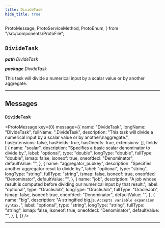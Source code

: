 ```yaml
---
title: DivideTask
hide_title: true
---
```


  ProtoMessage,
  ProtoServiceMethod,
  ProtoEnum,
} from "/src/components/ProtoFile";

## `DivideTask`

_**path** DivideTask_

_**package** DivideTask_

This task will divide a numerical input by a scalar value or by another
aggregate.

---

## Messages

### `DivideTask`

<ProtoMessage
  key={0}
  message={{
    name: "DivideTask",
    longName: "DivideTask",
    fullName: ".DivideTask",
    description:
      "This task will divide a numerical input by a scalar value or by another\naggregate.",
    hasExtensions: false,
    hasFields: true,
    hasOneofs: true,
    extensions: [],
    fields: [
      {
        name: "scalar",
        description: "Specifies a basic scalar denominator to divide by.",
        label: "optional",
        type: "double",
        longType: "double",
        fullType: "double",
        ismap: false,
        isoneof: true,
        oneofdecl: "Denominator",
        defaultValue: "",
      },
      {
        name: "aggregator_pubkey",
        description: "Specifies another aggregator resut to divide by.",
        label: "optional",
        type: "string",
        longType: "string",
        fullType: "string",
        ismap: false,
        isoneof: true,
        oneofdecl: "Denominator",
        defaultValue: "",
      },
      {
        name: "job",
        description:
          "A job whose result is computed before dividing our numerical input by that result.",
        label: "optional",
        type: "OracleJob",
        longType: "OracleJob",
        fullType: "OracleJob",
        ismap: false,
        isoneof: true,
        oneofdecl: "Denominator",
        defaultValue: "",
      },
      {
        name: "big",
        description:
          "A stringified big.js. `Accepts variable expansion syntax.`",
        label: "optional",
        type: "string",
        longType: "string",
        fullType: "string",
        ismap: false,
        isoneof: true,
        oneofdecl: "Denominator",
        defaultValue: "",
      },
    ],
  }}
/>

---
